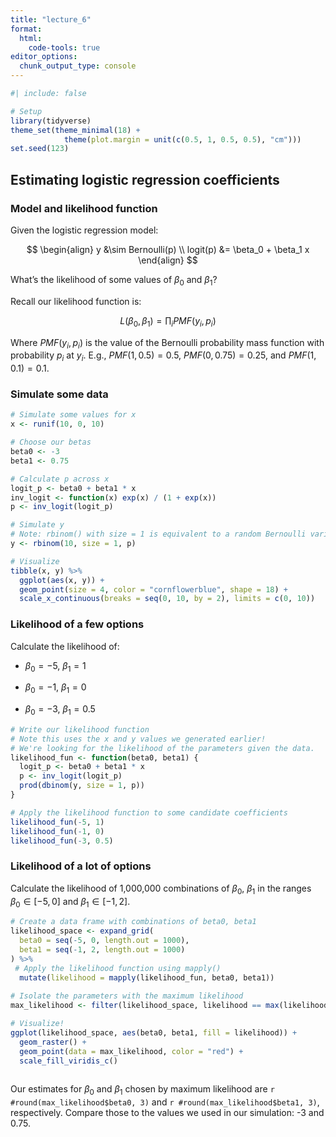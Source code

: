 ```yaml
---
title: "lecture_6"
format:
  html:
    code-tools: true
editor_options: 
  chunk_output_type: console
---
```


```r
#| include: false

# Setup
library(tidyverse)
theme_set(theme_minimal(18) +
            theme(plot.margin = unit(c(0.5, 1, 0.5, 0.5), "cm")))
set.seed(123)

```

## Estimating logistic regression coefficients

### Model and likelihood function

Given the logistic regression model:

$$
\begin{align}
y &\sim Bernoulli(p) \\
logit(p) &= \beta_0 + \beta_1 x
\end{align}
$$

What's the likelihood of some values of $\beta_0$ and $\beta_1$?

Recall our likelihood function is:

$$
L(\beta_0, \beta_1) = \prod_i PMF(y_i, p_i)
$$

Where $PMF(y_i, p_i)$ is the value of the Bernoulli probability mass function with probability $p_i$ at $y_i$. E.g., $PMF(1, 0.5)=0.5$, $PMF(0, 0.75)=0.25$, and $PMF(1, 0.1)=0.1$.

### Simulate some data

```r
# Simulate some values for x
x <- runif(10, 0, 10)

# Choose our betas
beta0 <- -3
beta1 <- 0.75

# Calculate p across x 
logit_p <- beta0 + beta1 * x
inv_logit <- function(x) exp(x) / (1 + exp(x))
p <- inv_logit(logit_p)

# Simulate y
# Note: rbinom() with size = 1 is equivalent to a random Bernoulli variable
y <- rbinom(10, size = 1, p)

# Visualize
tibble(x, y) %>% 
  ggplot(aes(x, y)) +
  geom_point(size = 4, color = "cornflowerblue", shape = 18) +
  scale_x_continuous(breaks = seq(0, 10, by = 2), limits = c(0, 10))
```

### Likelihood of a few options

Calculate the likelihood of:

-   $\beta_0=-5$, $\beta_1 = 1$

-   $\beta_0=-1$, $\beta_1 = 0$

-   $\beta_0=-3$, $\beta_1 = 0.5$

```r
# Write our likelihood function 
# Note this uses the x and y values we generated earlier!
# We're looking for the likelihood of the parameters given the data.
likelihood_fun <- function(beta0, beta1) {
  logit_p <- beta0 + beta1 * x
  p <- inv_logit(logit_p)
  prod(dbinom(y, size = 1, p))
}

# Apply the likelihood function to some candidate coefficients
likelihood_fun(-5, 1)
likelihood_fun(-1, 0)
likelihood_fun(-3, 0.5)
```

### Likelihood of a lot of options

Calculate the likelihood of 1,000,000 combinations of $\beta_0$, $\beta_1$ in the ranges $\beta_0 \in [-5, 0]$ and $\beta_1 \in [-1, 2]$.

```r
# Create a data frame with combinations of beta0, beta1
likelihood_space <- expand_grid(
  beta0 = seq(-5, 0, length.out = 1000),
  beta1 = seq(-1, 2, length.out = 1000)
) %>% 
 # Apply the likelihood function using mapply()
  mutate(likelihood = mapply(likelihood_fun, beta0, beta1))
  
# Isolate the parameters with the maximum likelihood
max_likelihood <- filter(likelihood_space, likelihood == max(likelihood))

# Visualize!
ggplot(likelihood_space, aes(beta0, beta1, fill = likelihood)) +
  geom_raster() +
  geom_point(data = max_likelihood, color = "red") +
  scale_fill_viridis_c()
  
```

Our estimates for $\beta_0$ and $\beta_1$ chosen by maximum likelihood are `r #round(max_likelihood$beta0, 3)` and `r #round(max_likelihood$beta1, 3)`, respectively. Compare those to the values we used in our simulation: -3 and 0.75.
